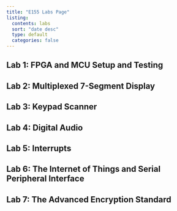 ```yaml
---
title: "E155 Labs Page"
listing:
  contents: labs
  sort: "date desc"
  type: default
  categories: false
---
```


## Lab 1: FPGA and MCU Setup and Testing

## Lab 2: Multiplexed 7-Segment Display

## Lab 3: Keypad Scanner

## Lab 4: Digital Audio

## Lab 5: Interrupts

## Lab 6: The Internet of Things and Serial Peripheral Interface

## Lab 7: The Advanced Encryption Standard

